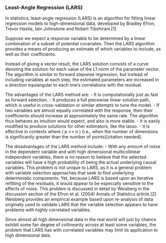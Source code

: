 
### Least-Angle Regression (LARS)

In statistics, least-angle regression (LARS) is an algorithm for fitting linear regression models to high-dimensional data, developed by Bradley Efron, Trevor Hastie, Iain Johnstone and Robert Tibshirani.[1]

Suppose we expect a response variable to be determined by a linear combination of a subset of potential covariates. Then the LARS algorithm provides a means of producing an estimate of which variables to include, as well as their coefficients.

Instead of giving a vector result, the LARS solution consists of a curve denoting the solution for each value of the L1 norm of the parameter vector. The algorithm is similar to forward stepwise regression, but instead of including variables at each step, the estimated parameters are increased in a direction equiangular to each one's correlations with the residual.

The advantages of the LARS method are:
- It is computationally just as fast as forward selection.
- It produces a full piecewise linear solution path, which is useful in cross-validation or similar attempts to tune the model.
- If two variables are almost equally correlated with the response, then their coefficients should increase at approximately the same rate. The algorithm thus behaves as intuition would expect, and also is more stable.
- It is easily modified to produce solutions for other estimators, like the lasso.
- It is effective in contexts where \( p >> n \) (i.e., when the number of dimensions is significantly greater than the number of points)[citation needed].

The disadvantages of the LARS method include:
- With any amount of noise in the dependent variable and with high dimensional multicollinear independent variables, there is no reason to believe that the selected variables will have a high probability of being the actual underlying causal variables. This problem is not unique to LARS, as it is a general problem with variable selection approaches that seek to find underlying deterministic components. Yet, because LARS is based upon an iterative refitting of the residuals, it would appear to be especially sensitive to the effects of noise. This problem is discussed in detail by Weisberg in the discussion section of the Efron et al. (2004) Annals of Statistics article.[2] Weisberg provides an empirical example based upon re-analysis of data originally used to validate LARS that the variable selection appears to have problems with highly correlated variables.

Since almost all high dimensional data in the real world will just by chance exhibit some fair degree of collinearity across at least some variables, the problem that LARS has with correlated variables may limit its application to high dimensional data.
